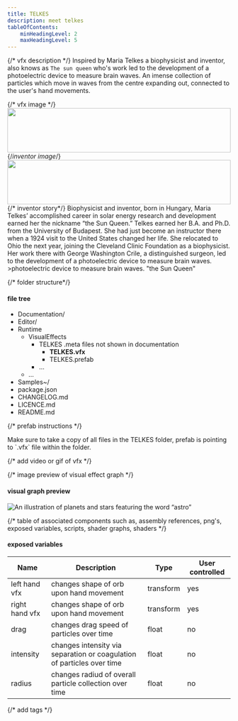 ```yaml
---
title: TELKES
description: meet telkes
tableOfContents:
    minHeadingLevel: 2
    maxHeadingLevel: 5
---
```





{/* vfx description */}
Inspired by Maria Telkes a biophysicist and inventor, also knows as `The sun queen` who's work led to the development of a photoelectric device to measure brain waves. An imense collection of particles which move in waves from the centre expanding out, connected to the user's hand movements.

{/* vfx image */}
<Card title="TELKES">
  <img src="https://res.cloudinary.com/soggy-ink-games/image/upload/v1720597973/VFX/telkes_hm3hub.png" alt="" align="left" width="100%" height="100"/>
</Card>

{/*inventor image*/}
<CardGrid>
    <Card title="Inspired by" icon="star">
      <img src="https://res.cloudinary.com/soggy-ink-games/image/upload/v1720177370/INVENTORS/Telkes_portrait.png" alt="" align="left" width="100%" height="100"/>
    </Card>

{/* inventor story*/}
    <Card title="Telkes" icon="rocket">
    Biophysicist and inventor, born in Hungary, Maria Telkes’ accomplished career in solar energy research and development earned her the nickname “the Sun Queen.” Telkes earned her B.A. and Ph.D. from the University of Budapest. She had just become an instructor there when a 1924 visit to the United States changed her life. She relocated to Ohio the next year, joining the Cleveland Clinic Foundation as a biophysicist. Her work there with George Washington Crile, a distinguished surgeon, led to the development of a photoelectric device to measure brain waves.
    >photoelectric device to measure brain waves. "the Sun Queen"
    </Card>
</CardGrid>

{/* folder structure*/}
#### file tree 

<FileTree>

- Documentation/
- Editor/
- Runtime
  - VisualEffects
    - TELKES               .meta files not shown in documentation 
      - **TELKES.vfx**
      - TELKES.prefab
    - …
  - …
- Samples~/
- package.json
- CHANGELOG.md
- LICENCE.md
- README.md

</FileTree>

{/* prefab instructions */}
<Aside type="note"> 
  Make sure to take a copy of all files in the TELKES folder, prefab is pointing to `.vfx` file within the folder.
</Aside>


{/* add video or gif of vfx */}

{/* image preview of visual effect graph */}
#### visual graph preview
![An illustration of planets and stars featuring the word “astro”](https://res.cloudinary.com/soggy-ink-games/image/upload/v1720629002/VFX/telkes-visualgraph_rqtazx.png)

{/* table of associated components such as, assembly references, png's, exposed variables, scripts, shader graphs, shaders */}
#### exposed variables


| Name          | Description  | Type   | User controlled |
| ------------- | ------------ | ------ | --------------- |
| left hand vfx    | changes shape of orb upon hand movement  | transform  | yes      |
| right hand vfx    | changes shape of orb upon hand movement  | transform  | yes      |
| drag   | changes drag speed of particles over time  | float  | no      |
| intensity   | changes intensity via separation or coagulation of particles over time  | float  | no      |
| radius   | changes radiud of overall particle collection over time  | float  | no      |

{/* add tags */}
